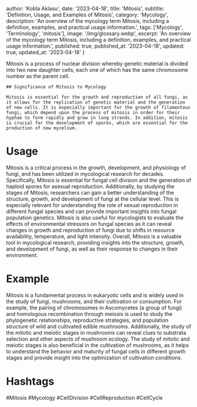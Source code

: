 
  author: 'Kobla Aklasu',
  date: '2023-04-18',
  title: 'Mitosis',
  subtitle: 'Definition, Usage, and Examples of Mitosis',
  category: 'Mycology',
  description: 'An overview of the mycology term Mitosis, including a definition, examples, and practical usage information.',
  tags: ['Mycology', 'Terminology', 'mitosis'],
  image: '/img/glossary.webp',
  excerpt: 'An overview of the mycology term Mitosis, including a definition, examples, and practical usage information.',
  published: true,
  published_at: '2023-04-18',
  updated: true,
  updated_at: '2023-04-18'
}




Mitosis is a process of nuclear division whereby genetic material is divided into two new daughter cells, each one of which has the same chromosome number as the parent cell.
    
    ## Significance of Mitosis to Mycology
    
    Mitosis is essential for the growth and reproduction of all fungi, as it allows for the replication of genetic material and the generation of new cells. It is especially important for the growth of filamentous fungi, which depend upon the process of mitosis in order for their hyphae to form rapidly and grow in long strands. In addition, mitosis is crucial for the development of spores, which are essential for the production of new mycelium.

# Usage

Mitosis is a critical process in the growth, development, and physiology of fungi, and has been utilized in mycological research for decades. Specifically, Mitosis is essential for fungal cell division and the generation of haploid spores for asexual reproduction. Additionally, by studying the stages of Mitosis, researchers can gain a better understanding of the structure, growth, and development of fungi at the cellular level. This is especially relevant for understanding the role of sexual reproduction in different fungal species and can provide important insights into fungal population genetics. Mitosis is also useful for mycologists to evaluate the effects of environmental stressors on fungal species as it can reveal changes in growth and reproduction of fungi due to shifts in resource availability, temperature, and light intensity. Overall, Mitosis is a valuable tool in mycological research, providing insights into the structure, growth, and development of fungi, as well as their response to changes in their environment.

# Example

Mitosis is a fundamental process in eukaryotic cells and is widely used in the study of fungi, mushrooms, and their cultivation or consumption. For example, the pairing of chromosomes in Ascomycetes (a group of fungi) and homologous recombination through meiosis is used to study the phylogenetic relationships, reproductive strategies, and population structure of wild and cultivated edible mushrooms. Additionally, the study of the mitotic and meiotic stages in mushrooms can reveal clues to substrata selection and other aspects of mushroom ecology. The study of mitotic and meiotic stages is also beneficial in the cultivation of mushrooms, as it helps to understand the behavior and maturity of fungal cells in different growth stages and provide insight into the optimization of cultivation conditions.

# Hashtags

#Mitosis #Mycology #CellDivision #CellReproduction #CellCycle

